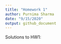 ```yaml
---
title: "Homework 1"
author: Purnima Sharma
date: "9/15/2020"
output: github_document
---
```


Solutions to HW1: